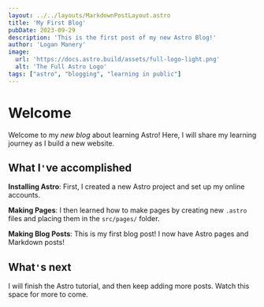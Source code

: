 ```yaml
---
layout: ../../layouts/MarkdownPostLayout.astro
title: 'My First Blog'
pubDate: 2023-09-29
description: 'This is the first post of my new Astro Blog!'
author: 'Logan Manery'
image:
  url: 'https://docs.astro.build/assets/full-logo-light.png'
  alt: 'The Full Astro Logo'
tags: ["astro", "blogging", "learning in public"]
---
```


# Welcome

Welcome to my *new blog* about learning Astro! Here, I will share my learning journey as I build a new website.

## What I`'`ve accomplished

**Installing Astro**: First, I created a new Astro project and set up my online accounts.

**Making Pages**: I then learned how to make pages by creating new `.astro` files and placing them in the `src/pages/` folder.

**Making Blog Posts**: This is my first blog post! I now have Astro pages and Markdown posts!

## What`'`s next

I will finish the Astro tutorial, and then keep adding more posts. Watch this space for more to come.